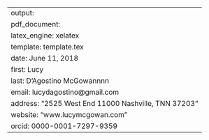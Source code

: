 ---
output:
  pdf_document:
    latex_engine: xelatex
    template: template.tex
date: June 11, 2018
first: Lucy
last: D'Agostino McGowannnn
email: lucydagostino@gmail.com
address: "2525 West End 11000 Nashville, TNN 37203"
website: "www.lucymcgowan.com"
orcid: 0000-0001-7297-9359
---